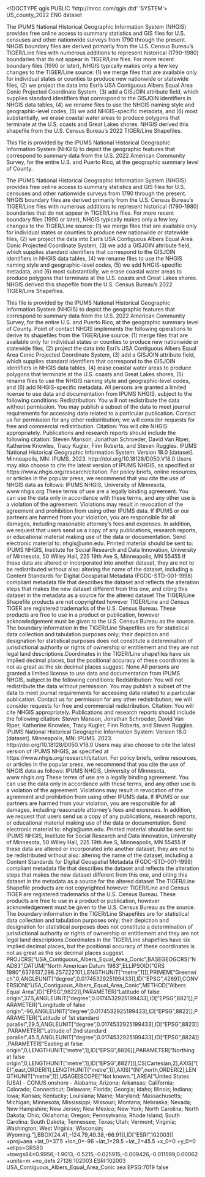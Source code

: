 <!DOCTYPE qgis PUBLIC 'http://mrcc.com/qgis.dtd' 'SYSTEM'>
<qgis version="3.42.3-Münster">
  <identifier>US_county_2022</identifier>
  <parentidentifier></parentidentifier>
  <language>ENG</language>
  <type>dataset</type>
  <title>NHGIS 2022 County Boundary File: United States and Puerto Rico</title>
  <abstract>The IPUMS National Historical Geographic Information System (NHGIS) provides free online access to summary statistics and GIS files for U.S. censuses and other nationwide surveys from 1790 through the present. NHGIS boundary files are derived primarily from the U.S. Census Bureau's TIGER/Line files with numerous additions to represent historical (1790-1980) boundaries that do not appear in TIGER/Line files. For more recent boundary files (1990 or later), NHGIS typically makes only a few key changes to the TIGER/Line source: (1) we merge files that are available only for individual states or counties to produce new nationwide or statewide files, (2) we project the data into Esri's USA Contiguous Albers Equal Area Conic Projected Coordinate System, (3) add a GISJOIN attribute field, which supplies standard identifiers that correspond to the GISJOIN identifiers in NHGIS data tables, (4) we rename files to use the NHGIS naming style and geographic-level codes, (5) we add NHGIS-specific metadata, and (6) most substantially, we erase coastal water areas to produce polygons that terminate at the U.S. coasts and Great Lakes shores.
NHGIS derived this shapefile from the U.S. Census Bureau's 2022 TIGER/Line Shapefiles.

This file is provided by the IPUMS National Historical Geographic Information System (NHGIS) to depict the geographic features that correspond to summary data from the U.S. 2022 American Community Survey, for the entire U.S. and Puerto Rico, at the geographic summary level of County.

The IPUMS National Historical Geographic Information System (NHGIS) provides free online access to summary statistics and GIS files for U.S. censuses and other nationwide surveys from 1790 through the present. NHGIS boundary files are derived primarily from the U.S. Census Bureau's TIGER/Line files with numerous additions to represent historical (1790-1980) boundaries that do not appear in TIGER/Line files. For more recent boundary files (1990 or later), NHGIS typically makes only a few key changes to the TIGER/Line source: (1) we merge files that are available only for individual states or counties to produce new nationwide or statewide files, (2) we project the data into Esri's USA Contiguous Albers Equal Area Conic Projected Coordinate System, (3) we add a GISJOIN attribute field, which supplies standard identifiers that correspond to the GISJOIN identifiers in NHGIS data tables, (4) we rename files to use the NHGIS naming style and geographic-level codes, (5) we add NHGIS-specific metadata, and (6) most substantially, we erase coastal water areas to produce polygons that terminate at the U.S. coasts and Great Lakes shores.
NHGIS derived this shapefile from the U.S. Census Bureau's 2022 TIGER/Line Shapefiles.

This file is provided by the IPUMS National Historical Geographic Information System (NHGIS) to depict the geographic features that correspond to summary data from the U.S. 2022 American Community Survey, for the entire U.S. and Puerto Rico, at the geographic summary level of County.</abstract>
  <contact>
    <name></name>
    <organization></organization>
    <position></position>
    <voice></voice>
    <fax></fax>
    <email></email>
    <role>Point of contact</role>
  </contact>
  <links/>
  <history>NHGIS implements the following operations to derive its shapefiles from the TIGER/Line source: (1) merge files that are available only for individual states or counties to produce new nationwide or statewide files, (2) project the data into Esri's USA Contiguous Albers Equal Area Conic Projected Coordinate System, (3) add a GISJOIN attribute field, which supplies standard identifiers that correspond to the GISJOIN identifiers in NHGIS data tables, (4) erase coastal water areas to produce polygons that terminate at the U.S. coasts and Great Lakes shores, (5) rename files to use the NHGIS naming style and geographic-level codes, and (6) add NHGIS-specific metadata.</history>
  <dates/>
  <fees></fees>
  <constraints type="Limitations of use">All persons are granted a limited license to use data and documentation from IPUMS NHGIS, subject to the following conditions:
Redistribution: You will not redistribute the data without permission. You may publish a subset of the data to meet journal requirements for accessing data related to a particular publication. Contact us for permission for any other redistribution; we will consider requests for free and commercial redistribution.
Citation: You will cite NHGIS appropriately. Publications and research reports should include the following citation:
Steven Manson, Jonathan Schroeder, David Van Riper, Katherine Knowles, Tracy Kugler, Finn Roberts, and Steven Ruggles. IPUMS National Historical Geographic Information System: Version 18.0 [dataset]. Minneapolis, MN: IPUMS. 2023. http://doi.org/10.18128/D050.V18.0
Users may also choose to cite the latest version of IPUMS NHGIS, as specified at https://www.nhgis.org/research/citation.
For policy briefs, online resources, or articles in the popular press, we recommend that you cite the use of NHGIS data as follows:
IPUMS NHGIS, University of Minnesota, www.nhgis.org
These terms of use are a legally binding agreement. You can use the data only in accordance with these terms, and any other use is a violation of the agreement. Violations may result in revocation of the agreement and prohibition from using other IPUMS data. If IPUMS or our partners are harmed from your violation, you are responsible for all damages, including reasonable attorney's fees and expenses.
In addition, we request that users send us a copy of any publications, research reports, or educational material making use of the data or documentation.
Send electronic material to: nhgis@umn.edu.
Printed material should be sent to:
IPUMS NHGIS, Institute for Social Research and Data Innovation, University of Minnesota, 50 Willey Hall, 225 19th Ave S, Minneapolis, MN 55455
If these data are altered or incorporated into another dataset, they are not to be redistributed without also: altering the name of the dataset, including a Content Standards for Digital Geospatial Metadata (FGDC-STD-001-1998) compliant metadata file that describes the dataset and reflects the alteration steps that makes the new dataset different from this one, and citing this dataset in the metadata as a source for the altered dataset
The TIGER/Line Shapefile products are not copyrighted however TIGER/Line and Census TIGER are registered trademarks of the U.S. Census Bureau. These products are free to use in a product or publication, however acknowledgement must be given to the U.S. Census Bureau as the source.
The boundary information in the TIGER/Line Shapefiles are for statistical data collection and tabulation purposes only; their depiction and designation for statistical purposes does not constitute a determination of jurisdictional authority or rights of ownership or entitlement and they are not legal land descriptions.Coordinates in the TIGER/Line shapefiles have six implied decimal places, but the positional accuracy of these coordinates is not as great as the six decimal places suggest.</constraints>
  <constraints type="Access">None</constraints>
  <rights>All persons are granted a limited license to use data and documentation from IPUMS NHGIS, subject to the following conditions:
Redistribution: You will not redistribute the data without permission. You may publish a subset of the data to meet journal requirements for accessing data related to a particular publication. Contact us for permission for any other redistribution; we will consider requests for free and commercial redistribution.
Citation: You will cite NHGIS appropriately. Publications and research reports should include the following citation:
Steven Manson, Jonathan Schroeder, David Van Riper, Katherine Knowles, Tracy Kugler, Finn Roberts, and Steven Ruggles. IPUMS National Historical Geographic Information System: Version 18.0 [dataset]. Minneapolis, MN: IPUMS. 2023. http://doi.org/10.18128/D050.V18.0
Users may also choose to cite the latest version of IPUMS NHGIS, as specified at https://www.nhgis.org/research/citation.
For policy briefs, online resources, or articles in the popular press, we recommend that you cite the use of NHGIS data as follows:
IPUMS NHGIS, University of Minnesota, www.nhgis.org
These terms of use are a legally binding agreement. You can use the data only in accordance with these terms, and any other use is a violation of the agreement. Violations may result in revocation of the agreement and prohibition from using other IPUMS data. If IPUMS or our partners are harmed from your violation, you are responsible for all damages, including reasonable attorney's fees and expenses.
In addition, we request that users send us a copy of any publications, research reports, or educational material making use of the data or documentation.
Send electronic material to: nhgis@umn.edu.
Printed material should be sent to:
IPUMS NHGIS, Institute for Social Research and Data Innovation, University of Minnesota, 50 Willey Hall, 225 19th Ave S, Minneapolis, MN 55455
If these data are altered or incorporated into another dataset, they are not to be redistributed without also: altering the name of the dataset, including a Content Standards for Digital Geospatial Metadata (FGDC-STD-001-1998) compliant metadata file that describes the dataset and reflects the alteration steps that makes the new dataset different from this one, and citing this dataset in the metadata as a source for the altered dataset
The TIGER/Line Shapefile products are not copyrighted however TIGER/Line and Census TIGER are registered trademarks of the U.S. Census Bureau. These products are free to use in a product or publication, however acknowledgement must be given to the U.S. Census Bureau as the source.
The boundary information in the TIGER/Line Shapefiles are for statistical data collection and tabulation purposes only; their depiction and designation for statistical purposes does not constitute a determination of jurisdictional authority or rights of ownership or entitlement and they are not legal land descriptions.Coordinates in the TIGER/Line shapefiles have six implied decimal places, but the positional accuracy of these coordinates is not as great as the six decimal places suggest.</rights>
  <encoding></encoding>
  <crs>
    <spatialrefsys nativeFormat="Wkt">
      <wkt>PROJCRS["USA_Contiguous_Albers_Equal_Area_Conic",BASEGEOGCRS["NAD83",DATUM["North American Datum 1983",ELLIPSOID["GRS 1980",6378137,298.257222101,LENGTHUNIT["metre",1]]],PRIMEM["Greenwich",0,ANGLEUNIT["degree",0.0174532925199433]],ID["EPSG",4269]],CONVERSION["USA_Contiguous_Albers_Equal_Area_Conic",METHOD["Albers Equal Area",ID["EPSG",9822]],PARAMETER["Latitude of false origin",37.5,ANGLEUNIT["degree",0.0174532925199433],ID["EPSG",8821]],PARAMETER["Longitude of false origin",-96,ANGLEUNIT["degree",0.0174532925199433],ID["EPSG",8822]],PARAMETER["Latitude of 1st standard parallel",29.5,ANGLEUNIT["degree",0.0174532925199433],ID["EPSG",8823]],PARAMETER["Latitude of 2nd standard parallel",45.5,ANGLEUNIT["degree",0.0174532925199433],ID["EPSG",8824]],PARAMETER["Easting at false origin",0,LENGTHUNIT["metre",1],ID["EPSG",8826]],PARAMETER["Northing at false origin",0,LENGTHUNIT["metre",1],ID["EPSG",8827]]],CS[Cartesian,2],AXIS["(E)",east,ORDER[1],LENGTHUNIT["metre",1]],AXIS["(N)",north,ORDER[2],LENGTHUNIT["metre",1]],USAGE[SCOPE["Not known."],AREA["United States (USA) - CONUS onshore - Alabama; Arizona; Arkansas; California; Colorado; Connecticut; Delaware; Florida; Georgia; Idaho; Illinois; Indiana; Iowa; Kansas; Kentucky; Louisiana; Maine; Maryland; Massachusetts; Michigan; Minnesota; Mississippi; Missouri; Montana; Nebraska; Nevada; New Hampshire; New Jersey; New Mexico; New York; North Carolina; North Dakota; Ohio; Oklahoma; Oregon; Pennsylvania; Rhode Island; South Carolina; South Dakota; Tennessee; Texas; Utah; Vermont; Virginia; Washington; West Virginia; Wisconsin; Wyoming."],BBOX[24.41,-124.79,49.38,-66.91]],ID["ESRI",102003]]</wkt>
      <proj4>+proj=aea +lat_0=37.5 +lon_0=-96 +lat_1=29.5 +lat_2=45.5 +x_0=0 +y_0=0 +ellps=GRS80 +towgs84=0.9956,-1.9013,-0.5215,-0.025915,-0.009426,-0.011599,0.00062 +units=m +no_defs</proj4>
      <srsid>27126</srsid>
      <srid>102003</srid>
      <authid>ESRI:102003</authid>
      <description>USA_Contiguous_Albers_Equal_Area_Conic</description>
      <projectionacronym>aea</projectionacronym>
      <ellipsoidacronym>EPSG:7019</ellipsoidacronym>
      <geographicflag>false</geographicflag>
    </spatialrefsys>
  </crs>
  <extent>
    <spatial miny="0.0965" minz="0" dimensions="2" crs="ESRI:102003" maxz="0" minx="-180" maxx="180" maxy="90"/>
    <temporal>
      <period>
        <start></start>
        <end></end>
      </period>
    </temporal>
  </extent>
</qgis>
